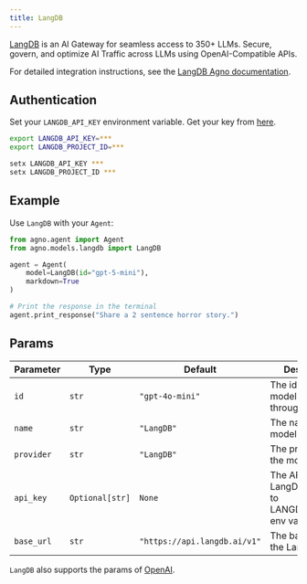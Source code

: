 ```yaml
---
title: LangDB
---
```


[LangDB](https://langdb.ai/) is an AI Gateway for seamless access to 350+ LLMs. Secure, govern, and optimize AI Traffic across LLMs using OpenAI-Compatible APIs.

For detailed integration instructions, see the [LangDB Agno documentation](https://docs.langdb.ai/getting-started/working-with-agent-frameworks/working-with-agno).

## Authentication

Set your `LANGDB_API_KEY` environment variable. Get your key from [here](https://app.langdb.ai/settings/api_keys).

<CodeGroup>

```bash Mac
export LANGDB_API_KEY=***
export LANGDB_PROJECT_ID=***

```

```bash Windows
setx LANGDB_API_KEY ***
setx LANGDB_PROJECT_ID ***
```

</CodeGroup>

## Example

Use `LangDB` with your `Agent`:

<CodeGroup>

```python agent.py
from agno.agent import Agent
from agno.models.langdb import LangDB

agent = Agent(
    model=LangDB(id="gpt-5-mini"),
    markdown=True
)

# Print the response in the terminal
agent.print_response("Share a 2 sentence horror story.")

```

</CodeGroup>

## Params

| Parameter    | Type               | Default                        | Description                                                           |
| ------------ | ------------------ | ------------------------------ | --------------------------------------------------------------------- |
| `id`         | `str`              | `"gpt-4o-mini"`                | The id of the model to use through LangDB                            |
| `name`       | `str`              | `"LangDB"`                     | The name of the model                                                 |
| `provider`   | `str`              | `"LangDB"`                     | The provider of the model                                             |
| `api_key`    | `Optional[str]`    | `None`                         | The API key for LangDB (defaults to LANGDB_API_KEY env var)          |
| `base_url`   | `str`              | `"https://api.langdb.ai/v1"`  | The base URL for the LangDB API                                       |

`LangDB` also supports the params of [OpenAI](/reference/models/openai).
